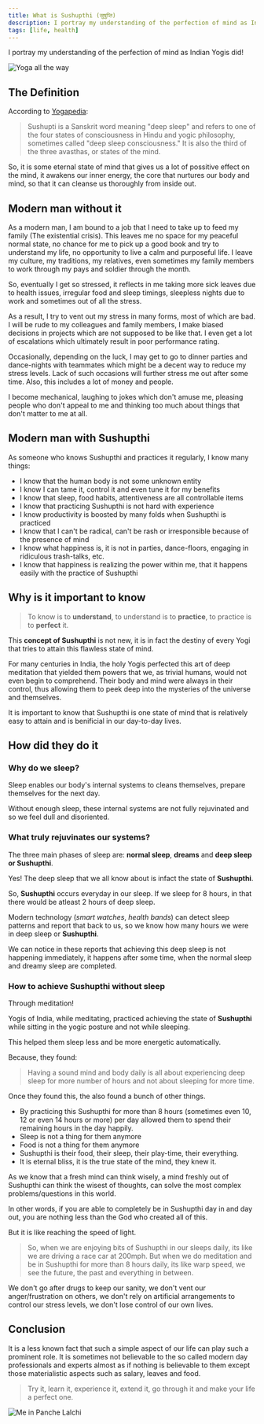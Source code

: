 ```yaml
---
title: What is Sushupthi (सुषुप्ति)
description: I portray my understanding of the perfection of mind as Indian Yogis did!
tags: [life, health]
---
```


I portray my understanding of the perfection of mind as Indian Yogis did!

<!-- truncate -->

![Yoga all the way](./images/what-is-sushupthi--banner.jpeg)

## The Definition

According to [Yogapedia](https://www.yogapedia.com/definition/5604/sushupti):

> Sushupti is a Sanskrit word meaning "deep sleep" and refers to one of the four states of consciousness in Hindu and yogic philosophy, sometimes called "deep sleep consciousness." It is also the third of the three avasthas, or states of the mind.

So, it is some eternal state of mind that gives us a lot of possitive effect on the mind, it awakens our inner energy, the core that nurtures our body and mind, so that it can cleanse us thoroughly from inside out.

## Modern man without it

As a modern man, I am bound to a job that I need to take up to feed my family (The existential crisis). This leaves me no space for my peaceful normal state, no chance for me to pick up a good book and try to understand my life, no opportunity to live a calm and purposeful life. I leave my culture, my traditions, my relatives, even sometimes my family members to work through my pays and soldier through the month.

So, eventually I get so stressed, it reflects in me taking more sick leaves due to health issues, irregular food and sleep timings, sleepless nights due to work and sometimes out of all the stress.

As a result, I try to vent out my stress in many forms, most of which are bad. I will be rude to my colleagues and family members, I make biased decisions in projects which are not supposed to be like that. I even get a lot of escalations which ultimately result in poor performance rating.

Occasionally, depending on the luck, I may get to go to dinner parties and dance-nights with teammates which might be a decent way to reduce my stress levels. Lack of such occasions will further stress me out after some time. Also, this includes a lot of money and people.

I become mechanical, laughing to jokes which don't amuse me, pleasing people who don't appeal to me and thinking too much about things that don't matter to me at all.

## Modern man with **Sushupthi**

As someone who knows Sushupthi and practices it regularly, I know many things:

- I know that the human body is not some unknown entity
- I know I can tame it, control it and even tune it for my benefits
- I know that sleep, food habits, attentiveness are all controllable items
- I know that practicing Sushupthi is not hard with experience
- I know productivity is boosted by many folds when Sushupthi is practiced
- I know that I can't be radical, can't be rash or irresponsible because of the presence of mind
- I know what happiness is, it is not in parties, dance-floors, engaging in ridiculous trash-talks, etc.
- I know that happiness is realizing the power within me, that it happens easily with the practice of Sushupthi

## Why is it important to know

> To know is to **understand**, to understand is to **practice**, to practice is to **perfect** it.

This **concept of Sushupthi** is not new, it is in fact the destiny of every Yogi that tries to attain this flawless state of mind.

For many centuries in India, the holy Yogis perfected this art of deep meditation that yielded them powers that we, as trivial humans, would not even begin to comprehend. Their body and mind were always in their control, thus allowing them to peek deep into the mysteries of the universe and themselves.

It is important to know that Sushupthi is one state of mind that is relatively easy to attain and is benificial in our day-to-day lives.

## How did they do it

### Why do we sleep?

Sleep enables our body's internal systems to cleans themselves, prepare themselves for the next day.

Without enough sleep, these internal systems are not fully rejuvinated and so we feel dull and disoriented.

### What truly rejuvinates our systems?

The three main phases of sleep are: **normal sleep**, **dreams** and **deep sleep or Sushupthi**.

Yes! The deep sleep that we all know about is infact the state of **Sushupthi**.

So, **Sushupthi** occurs everyday in our sleep. If we sleep for 8 hours, in that there would be atleast 2 hours of deep sleep.

Modern technology (_smart watches_, _health bands_) can detect sleep patterns and report that back to us, so we know how many hours we were in deep sleep or **Sushupthi**.

We can notice in these reports that achieving this deep sleep is not happening immediately, it happens after some time, when the normal sleep and dreamy sleep are completed.

### How to achieve Sushupthi without sleep

Through meditation!

Yogis of India, while meditating, practiced achieving the state of **Sushupthi** while sitting in the yogic posture and not while sleeping.

This helped them sleep less and be more energetic automatically.

Because, they found:

> Having a sound mind and body daily is all about experiencing deep sleep for more number of hours and not about sleeping for more time.

Once they found this, the also found a bunch of other things.

- By practicing this Sushupthi for more than 8 hours (sometimes even 10, 12 or even 14 hours or more) per day allowed them to spend their remaining hours in the day happily.
- Sleep is not a thing for them anymore
- Food is not a thing for them anymore
- Sushupthi is their food, their sleep, their play-time, their everything.
- It is eternal bliss, it is the true state of the mind, they knew it.

As we know that a fresh mind can think wisely, a mind freshly out of Sushupthi can think the wisest of thoughts, can solve the most complex problems/questions in this world.

In other words, if you are able to completely be in Sushupthi day in and day out, you are nothing less than the God who created all of this.

But it is like reaching the speed of light.

> So, when we are enjoying bits of Sushupthi in our sleeps daily, its like we are driving a race car at 200mph. But when we do meditation and be in Sushupthi for more than 8 hours daily, its like warp speed, we see the future, the past and everything in between.

We don't go after drugs to keep our sanity, we don't vent our anger/frustration on others, we don't rely on artificial arrangements to control our stress levels, we don't lose control of our own lives.

## Conclusion

It is a less known fact that such a simple aspect of our life can play such a prominent role. It is sometimes not believable to the so called modern day professionals and experts almost as if nothing is believable to them except those materialistic aspects such as salary, leaves and food.

> Try it, learn it, experience it, extend it, go through it and make your life a perfect one.

![Me in Panche Lalchi](./images/what-is-sushupthi--2019-08-10-23-09-28.png)
